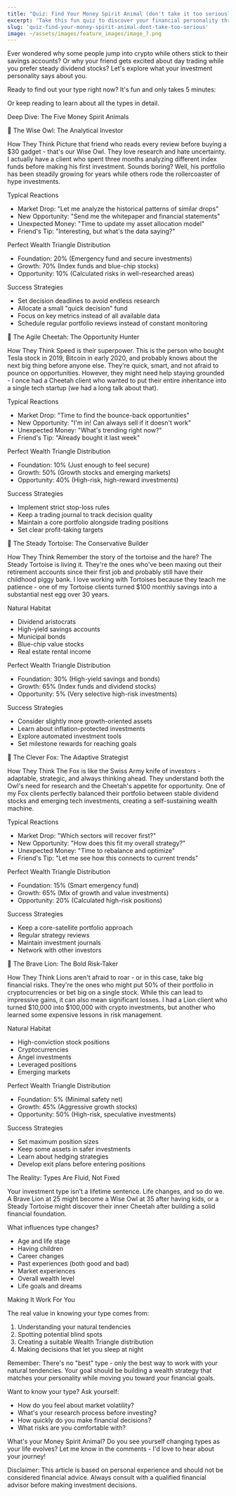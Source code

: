 ```yaml
---
title: "Quiz: Find Your Money Spirit Animal (don't take it too seriously)"
excerpt: 'Take this fun quiz to discover your financial personality through spirit animals. A lighthearted way to understand your money habits and financial instincts.'
slug: 'quiz-find-your-money-spirit-animal-dont-take-too-serious'
image: ~/assets/images/feature_images/image_7.png
---
```


Ever wondered why some people jump into crypto while others stick to their savings accounts? Or why your friend gets excited about day trading while you prefer steady dividend stocks? Let's explore what your investment personality says about you.

Ready to find out your type right now? It's fun and only takes 5 minutes:

Or keep reading to learn about all the types in detail.

Deep Dive: The Five Money Spirit Animals

🦉 The Wise Owl: The Analytical Investor

How They Think Picture that friend who reads every review before buying a $30 gadget - that's our Wise Owl. They love research and hate uncertainty. I actually have a client who spent three months analyzing different index funds before making his first investment. Sounds boring? Well, his portfolio has been steadily growing for years while others rode the rollercoaster of hype investments.

Typical Reactions

- Market Drop: "Let me analyze the historical patterns of similar drops"
- New Opportunity: "Send me the whitepaper and financial statements"
- Unexpected Money: "Time to update my asset allocation model"
- Friend's Tip: "Interesting, but what's the data saying?"

Perfect Wealth Triangle Distribution

- Foundation: 20% (Emergency fund and secure investments)
- Growth: 70% (Index funds and blue-chip stocks)
- Opportunity: 10% (Calculated risks in well-researched areas)

Success Strategies

- Set decision deadlines to avoid endless research
- Allocate a small "quick decision" fund
- Focus on key metrics instead of all available data
- Schedule regular portfolio reviews instead of constant monitoring

🐆 The Agile Cheetah: The Opportunity Hunter

How They Think Speed is their superpower. This is the person who bought Tesla stock in 2019, Bitcoin in early 2020, and probably knows about the next big thing before anyone else. They're quick, smart, and not afraid to pounce on opportunities. However, they might need help staying grounded - I once had a Cheetah client who wanted to put their entire inheritance into a single tech startup (we had a long talk about that).

Typical Reactions

- Market Drop: "Time to find the bounce-back opportunities"
- New Opportunity: "I'm in! Can always sell if it doesn't work"
- Unexpected Money: "What's trending right now?"
- Friend's Tip: "Already bought it last week"

Perfect Wealth Triangle Distribution

- Foundation: 10% (Just enough to feel secure)
- Growth: 50% (Growth stocks and emerging markets)
- Opportunity: 40% (High-risk, high-reward investments)

Success Strategies

- Implement strict stop-loss rules
- Keep a trading journal to track decision quality
- Maintain a core portfolio alongside trading positions
- Set clear profit-taking targets

🐢 The Steady Tortoise: The Conservative Builder

How They Think Remember the story of the tortoise and the hare? The Steady Tortoise is living it. They're the ones who've been maxing out their retirement accounts since their first job and probably still have their childhood piggy bank. I love working with Tortoises because they teach me patience - one of my Tortoise clients turned $100 monthly savings into a substantial nest egg over 30 years.

Natural Habitat

- Dividend aristocrats
- High-yield savings accounts
- Municipal bonds
- Blue-chip value stocks
- Real estate rental income

Perfect Wealth Triangle Distribution

- Foundation: 30% (High-yield savings and bonds)
- Growth: 65% (Index funds and dividend stocks)
- Opportunity: 5% (Very selective high-risk investments)

Success Strategies

- Consider slightly more growth-oriented assets
- Learn about inflation-protected investments
- Explore automated investment tools
- Set milestone rewards for reaching goals

🦊 The Clever Fox: The Adaptive Strategist

How They Think The Fox is like the Swiss Army knife of investors - adaptable, strategic, and always thinking ahead. They understand both the Owl's need for research and the Cheetah's appetite for opportunity. One of my Fox clients perfectly balanced their portfolio between stable dividend stocks and emerging tech investments, creating a self-sustaining wealth machine.

Typical Reactions

- Market Drop: "Which sectors will recover first?"
- New Opportunity: "How does this fit my overall strategy?"
- Unexpected Money: "Time to rebalance and optimize"
- Friend's Tip: "Let me see how this connects to current trends"

Perfect Wealth Triangle Distribution

- Foundation: 15% (Smart emergency fund)
- Growth: 65% (Mix of growth and value investments)
- Opportunity: 20% (Calculated high-risk positions)

Success Strategies

- Keep a core-satellite portfolio approach
- Regular strategy reviews
- Maintain investment journals
- Network with other investors

🦁 The Brave Lion: The Bold Risk-Taker

How They Think Lions aren't afraid to roar - or in this case, take big financial risks. They're the ones who might put 50% of their portfolio in cryptocurrencies or bet big on a single stock. While this can lead to impressive gains, it can also mean significant losses. I had a Lion client who turned $10,000 into $100,000 with crypto investments, but another who learned some expensive lessons in risk management.

Natural Habitat

- High-conviction stock positions
- Cryptocurrencies
- Angel investments
- Leveraged positions
- Emerging markets

Perfect Wealth Triangle Distribution

- Foundation: 5% (Minimal safety net)
- Growth: 45% (Aggressive growth stocks)
- Opportunity: 50% (High-risk, speculative investments)

Success Strategies

- Set maximum position sizes
- Keep some assets in safer investments
- Learn about hedging strategies
- Develop exit plans before entering positions

The Reality: Types Are Fluid, Not Fixed

Your investment type isn't a lifetime sentence. Life changes, and so do we. A Brave Lion at 25 might become a Wise Owl at 35 after having kids, or a Steady Tortoise might discover their inner Cheetah after building a solid financial foundation.

What influences type changes?

- Age and life stage
- Having children
- Career changes
- Past experiences (both good and bad)
- Market experiences
- Overall wealth level
- Life goals and dreams

Making It Work For You

The real value in knowing your type comes from:

1.  Understanding your natural tendencies
2.  Spotting potential blind spots
3.  Creating a suitable Wealth Triangle distribution
4.  Making decisions that let you sleep at night

Remember: There's no "best" type - only the best way to work with your natural tendencies. Your goal should be building a wealth strategy that matches your personality while moving you toward your financial goals.

Want to know your type? Ask yourself:

- How do you feel about market volatility?
- What's your research process before investing?
- How quickly do you make financial decisions?
- What risks are you comfortable with?

What's your Money Spirit Animal? Do you see yourself changing types as your life evolves? Let me know in the comments - I'd love to hear about your journey!

Disclaimer: This article is based on personal experience and should not be considered financial advice. Always consult with a qualified financial advisor before making investment decisions.
